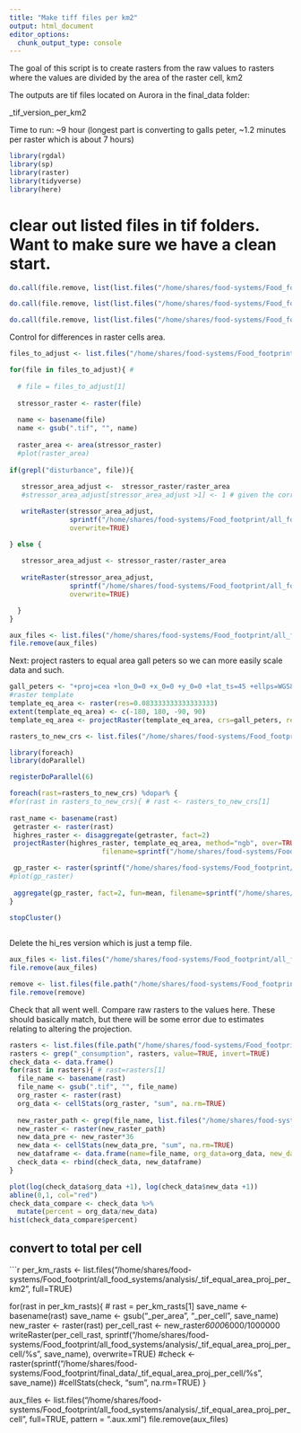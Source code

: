 ```yaml
---
title: "Make tiff files per km2"
output: html_document
editor_options: 
  chunk_output_type: console
---
```


The goal of this script is to create rasters from the raw values to rasters where the values are divided by the area of the raster cell, km2

The outputs are tif files located on Aurora in the final_data folder: 

_tif_version_per_km2

Time to run: 
~9 hour (longest part is converting to galls peter, ~1.2 minutes per raster which is about 7 hours) 

```r
library(rgdal)
library(sp)
library(raster)
library(tidyverse)
library(here)

```

# clear out listed files in tif folders. Want to make sure we have a clean start.
```r

do.call(file.remove, list(list.files("/home/shares/food-systems/Food_footprint/all_food_systems/analysis/_tif_latlong_per_km2", full.names = TRUE)))

do.call(file.remove, list(list.files("/home/shares/food-systems/Food_footprint/all_food_systems/analysis/_tif_equal_area_proj_per_km2", full.names=TRUE)))

do.call(file.remove, list(list.files("/home/shares/food-systems/Food_footprint/all_food_systems/analysis/_tif_equal_area_proj_per_cell", full.names=TRUE)))

```


Control for differences in raster cells area.  

```r

files_to_adjust <- list.files("/home/shares/food-systems/Food_footprint/all_food_systems/analysis/raw", full=TRUE, pattern = ".tif")

for(file in files_to_adjust){ # 
  
  # file = files_to_adjust[1] 
  
  stressor_raster <- raster(file)
  
  name <- basename(file)
  name <- gsub(".tif", "", name)
  
  raster_area <- area(stressor_raster)
  #plot(raster_area)
  
if(grepl("disturbance", file)){
  
   stressor_area_adjust <-  stressor_raster/raster_area
   #stressor_area_adjust[stressor_area_adjust >1] <- 1 # given the correction from 2010 to 2017, it is ok for this to go over 1.

   writeRaster(stressor_area_adjust,
               sprintf("/home/shares/food-systems/Food_footprint/all_food_systems/analysis/_tif_latlong_per_km2/%s_per_area.tif", name),
               overwrite=TRUE)

} else {
  
   stressor_area_adjust <- stressor_raster/raster_area
   
   writeRaster(stressor_area_adjust,
               sprintf("/home/shares/food-systems/Food_footprint/all_food_systems/analysis/_tif_latlong_per_km2/%s_per_area.tif", name),
               overwrite=TRUE)

  }
}

aux_files <- list.files("/home/shares/food-systems/Food_footprint/all_food_systems/analysis/_tif_latlong_per_km2", full=TRUE, pattern = ".aux.xml")
file.remove(aux_files)


```


Next: project rasters to equal area gall peters so we can more easily scale data and such.
```r

gall_peters <- "+proj=cea +lon_0=0 +x_0=0 +y_0=0 +lat_ts=45 +ellps=WGS84 +datum=WGS84 +units=m +no_defs"
#raster template 
template_eq_area <- raster(res=0.083333333333333333)
extent(template_eq_area) <- c(-180, 180, -90, 90)
template_eq_area <- projectRaster(template_eq_area, crs=gall_peters, res=3000) 


```


```r

rasters_to_new_crs <- list.files("/home/shares/food-systems/Food_footprint/all_food_systems/analysis/_tif_latlong_per_km2", pattern=".tif", full=TRUE)

library(foreach)
library(doParallel)

registerDoParallel(6)

foreach(rast=rasters_to_new_crs) %dopar% {
#for(rast in rasters_to_new_crs){ # rast <- rasters_to_new_crs[1]
  
rast_name <- basename(rast)
 getraster <- raster(rast)
 highres_raster <- disaggregate(getraster, fact=2)
 projectRaster(highres_raster, template_eq_area, method="ngb", over=TRUE, progress="text",
                       filename=sprintf("/home/shares/food-systems/Food_footprint/all_food_systems/analysis/_tif_equal_area_proj_per_km2/hi_res_gall_peter_%s", rast_name), overwrite=TRUE)

 gp_raster <- raster(sprintf("/home/shares/food-systems/Food_footprint/all_food_systems/analysis/_tif_equal_area_proj_per_km2/hi_res_gall_peter_%s", rast_name))
#plot(gp_raster)
 
 aggregate(gp_raster, fact=2, fun=mean, filename=sprintf("/home/shares/food-systems/Food_footprint/all_food_systems/analysis/_tif_equal_area_proj_per_km2/gall_peter_%s", rast_name), overwrite=TRUE)
}

stopCluster()
    
```


Delete the hi_res version which is just a temp file.
```r

aux_files <- list.files("/home/shares/food-systems/Food_footprint/all_food_systems/analysis/_tif_equal_area_proj_per_km2", full=TRUE, pattern = ".aux.xml")
file.remove(aux_files)

remove <- list.files(file.path("/home/shares/food-systems/Food_footprint/all_food_systems/analysis/_tif_equal_area_proj_per_km2"), full=TRUE, pattern="hi_res")
file.remove(remove)
```

Check that all went well. Compare raw rasters to the values here. These should basically match, but there will be some error due to estimates relating to altering the projection.
```r

rasters <- list.files(file.path("/home/shares/food-systems/Food_footprint/all_food_systems/analysis/raw"), full=TRUE)
rasters <- grep("_consumption", rasters, value=TRUE, invert=TRUE)
check_data <- data.frame()
for(rast in rasters){ # rast=rasters[1]
  file_name <- basename(rast)
  file_name <- gsub(".tif", "", file_name)
  org_raster <- raster(rast)
  org_data <- cellStats(org_raster, "sum", na.rm=TRUE)
  
  new_raster_path <- grep(file_name, list.files("/home/shares/food-systems/Food_footprint/all_food_systems/analysis/_tif_equal_area_proj_per_km2", full=TRUE), value=TRUE)
  new_raster <- raster(new_raster_path)
  new_data_pre <- new_raster*36
  new_data <- cellStats(new_data_pre, "sum", na.rm=TRUE)
  new_dataframe <- data.frame(name=file_name, org_data=org_data, new_data=new_data)
  check_data <- rbind(check_data, new_dataframe)
}

plot(log(check_data$org_data +1), log(check_data$new_data +1))
abline(0,1, col="red")
check_data_compare <- check_data %>%
  mutate(percent = org_data/new_data)
hist(check_data_compare$percent)

```

## convert to total per cell
```r

per_km_rasts <- list.files("/home/shares/food-systems/Food_footprint/all_food_systems/analysis/_tif_equal_area_proj_per_km2", full=TRUE)

for(rast in per_km_rasts){ # rast = per_km_rasts[1]
 save_name <- basename(rast)
 save_name <- gsub("_per_area", "_per_cell", save_name)
    new_raster <- raster(rast)
  per_cell_rast <- new_raster*6000*6000/1000000
writeRaster(per_cell_rast, sprintf("/home/shares/food-systems/Food_footprint/all_food_systems/analysis/_tif_equal_area_proj_per_cell/%s", save_name), overwrite=TRUE)
#check <- raster(sprintf("/home/shares/food-systems/Food_footprint/final_data/_tif_equal_area_proj_per_cell/%s", save_name))
#cellStats(check, "sum", na.rm=TRUE)
}

aux_files <- list.files("/home/shares/food-systems/Food_footprint/all_food_systems/analysis/_tif_equal_area_proj_per_cell", full=TRUE, pattern = ".aux.xml")
file.remove(aux_files)
